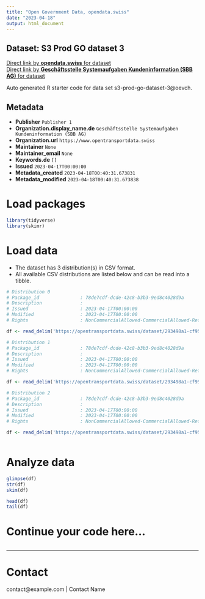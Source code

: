 ```yaml
---
title: "Open Government Data, opendata.swiss"
date: "2023-04-18"
output: html_document
---
```


## Dataset: S3 Prod GO dataset 3



[Direct link by **opendata.swiss** for dataset](https://opendata.swiss/de/dataset/s3-prod-go-dataset-3)<br>
[Direct link by **Geschäftsstelle Systemaufgaben Kundeninformation (SBB AG)** for dataset](https://opentransportdata.swiss/dataset/s3-prod-go-dataset-3)

Auto generated R starter code for data set s3-prod-go-dataset-3@oevch.

## Metadata

- **Publisher** `Publisher 1`
- **Organization.display_name.de** `Geschäftsstelle Systemaufgaben Kundeninformation (SBB AG)`
- **Organization.url** `https://www.opentransportdata.swiss`
- **Maintainer** `None`
- **Maintainer_email** `None`
- **Keywords.de** `[]`
- **Issued** `2023-04-17T00:00:00`
- **Metadata_created** `2023-04-18T00:40:31.673831`
- **Metadata_modified** `2023-04-18T00:40:31.673838`


# Load packages

```r

library(tidyverse)
library(skimr)

```

# Load data

-   The dataset has 3 distribution(s) in CSV format.
-   All available CSV distributions are listed below and can be read into a tibble.

```r

# Distribution 0
# Package_id               : 78de7cdf-dcde-42c8-b3b3-9ed8c4028d9a
# Description              : 
# Issued                   : 2023-04-17T00:00:00
# Modified                 : 2023-04-17T00:00:00
# Rights                   : NonCommercialAllowed-CommercialAllowed-ReferenceRequired

df <- read_delim('https://opentransportdata.swiss/dataset/293498a1-cf95-408d-a4bd-074b495f8cf2/resource/7a3906f5-a011-4dbe-95a4-c84800d93dfd/download/future_timetable_business_organisation_versions_2023-04-16.csv')

# Distribution 1
# Package_id               : 78de7cdf-dcde-42c8-b3b3-9ed8c4028d9a
# Description              : 
# Issued                   : 2023-04-17T00:00:00
# Modified                 : 2023-04-17T00:00:00
# Rights                   : NonCommercialAllowed-CommercialAllowed-ReferenceRequired

df <- read_delim('https://opentransportdata.swiss/dataset/293498a1-cf95-408d-a4bd-074b495f8cf2/resource/261257af-1792-46bf-96b4-607ca18eb7b4/download/future_timetable_business_organisation_versions_2023-04-15.csv')

# Distribution 2
# Package_id               : 78de7cdf-dcde-42c8-b3b3-9ed8c4028d9a
# Description              : 
# Issued                   : 2023-04-17T00:00:00
# Modified                 : 2023-04-17T00:00:00
# Rights                   : NonCommercialAllowed-CommercialAllowed-ReferenceRequired

df <- read_delim('https://opentransportdata.swiss/dataset/293498a1-cf95-408d-a4bd-074b495f8cf2/resource/0ea6a104-7e50-40f6-82ab-88963c160ef3/download/future_timetable_business_organisation_versions_2023-04-17.csv')



```

# Analyze data

```r

glimpse(df)
str(df)
skim(df)

head(df)
tail(df)

```

# Continue your code here...

```r

```

------------------------------------------------------------------------

# Contact

contact@example.com | Contact Name
